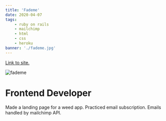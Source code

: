 ```yaml
---
title: 'Fademe'
date: 2020-04-07
tags:
    - ruby on rails
    - mailchimp
    - html
    - css
    - heroku
banner: './fademe.jpg'
---
```


<a href="https://fademe.herokuapp.com/" target="_blank" rel="noopener noreferrer">
    Link to site.
</a>

![fademe](./fademe.jpg)

<h1>Frontend Developer</h1>

Made a landing page for a weed app. Practiced email subscription.
Emails handled by mailchimp API.
